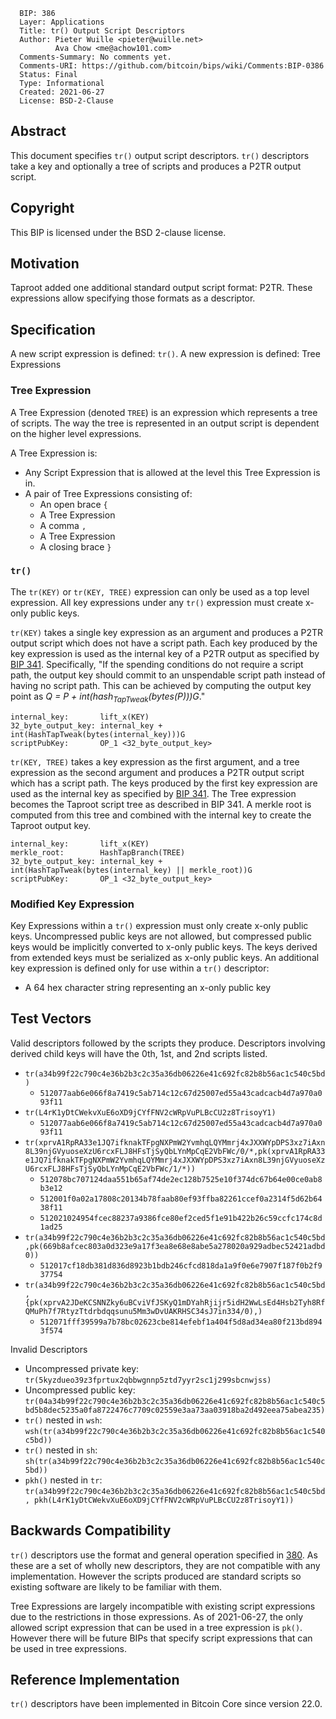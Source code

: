 <pre>
  BIP: 386
  Layer: Applications
  Title: tr() Output Script Descriptors
  Author: Pieter Wuille <pieter@wuille.net>
          Ava Chow <me@achow101.com>
  Comments-Summary: No comments yet.
  Comments-URI: https://github.com/bitcoin/bips/wiki/Comments:BIP-0386
  Status: Final
  Type: Informational
  Created: 2021-06-27
  License: BSD-2-Clause
</pre>

==Abstract==

This document specifies <tt>tr()</tt> output script descriptors.
<tt>tr()</tt> descriptors take a key and optionally a tree of scripts and produces a P2TR output script.

==Copyright==

This BIP is licensed under the BSD 2-clause license.

==Motivation==

Taproot added one additional standard output script format: P2TR.
These expressions allow specifying those formats as a descriptor.

==Specification==

A new script expression is defined: <tt>tr()</tt>.
A new expression is defined: Tree Expressions

===Tree Expression===

A Tree Expression (denoted <tt>TREE</tt>) is an expression which represents a tree of scripts.
The way the tree is represented in an output script is dependent on the higher level expressions.

A Tree Expression is:
* Any Script Expression that is allowed at the level this Tree Expression is in.
* A pair of Tree Expressions consisting of:
** An open brace <tt>{</tt>
** A Tree Expression
** A comma <tt>,</tt>
** A Tree Expression
** A closing brace <tt>}</tt>

===<tt>tr()</tt>===

The <tt>tr(KEY)</tt> or <tt>tr(KEY, TREE)</tt> expression can only be used as a top level expression.
All key expressions under any <tt>tr()</tt> expression must create x-only public keys.

<tt>tr(KEY)</tt> takes a single key expression as an argument and produces a P2TR output script which does not have a script path.
Each key produced by the key expression is used as the internal key of a P2TR output as specified by [[bip-0341.mediawiki#cite_ref-22-0|BIP 341]].
Specifically, "If the spending conditions do not require a script path, the output key should commit to an unspendable script path instead of having no script path.
This can be achieved by computing the output key point as ''Q = P + int(hash<sub>TapTweak</sub>(bytes(P)))G''."

<pre>
internal_key:       lift_x(KEY)
32_byte_output_key: internal_key + int(HashTapTweak(bytes(internal_key)))G
scriptPubKey:       OP_1 <32_byte_output_key>
</pre>

<tt>tr(KEY, TREE)</tt> takes a key expression as the first argument, and a tree expression as the second argument and produces a P2TR output script which has a script path.
The keys produced by the first key expression are used as the internal key as specified by [[bip-0341.mediawiki#Constructing_and_spending_Taproot_outputs|BIP 341]].
The Tree expression becomes the Taproot script tree as described in BIP 341.
A merkle root is computed from this tree and combined with the internal key to create the Taproot output key.

<pre>
internal_key:       lift_x(KEY)
merkle_root:        HashTapBranch(TREE)
32_byte_output_key: internal_key + int(HashTapTweak(bytes(internal_key) || merkle_root))G
scriptPubKey:       OP_1 <32_byte_output_key>
</pre>

===Modified Key Expression===

Key Expressions within a <tt>tr()</tt> expression must only create x-only public keys.
Uncompressed public keys are not allowed, but compressed public keys would be implicitly converted to x-only public keys.
The keys derived from extended keys must be serialized as x-only public keys.
An additional key expression is defined only for use within a <tt>tr()</tt> descriptor:

* A 64 hex character string representing an x-only public key

==Test Vectors==

Valid descriptors followed by the scripts they produce. Descriptors involving derived child keys will have the 0th, 1st, and 2nd scripts listed.

* <tt>tr(a34b99f22c790c4e36b2b3c2c35a36db06226e41c692fc82b8b56ac1c540c5bd)</tt>
** <tt>512077aab6e066f8a7419c5ab714c12c67d25007ed55a43cadcacb4d7a970a093f11</tt>
* <tt>tr(L4rK1yDtCWekvXuE6oXD9jCYfFNV2cWRpVuPLBcCU2z8TrisoyY1)</tt>
** <tt>512077aab6e066f8a7419c5ab714c12c67d25007ed55a43cadcacb4d7a970a093f11</tt>
* <tt>tr(xprvA1RpRA33e1JQ7ifknakTFpgNXPmW2YvmhqLQYMmrj4xJXXWYpDPS3xz7iAxn8L39njGVyuoseXzU6rcxFLJ8HFsTjSyQbLYnMpCqE2VbFWc/0/*,pk(xprvA1RpRA33e1JQ7ifknakTFpgNXPmW2YvmhqLQYMmrj4xJXXWYpDPS3xz7iAxn8L39njGVyuoseXzU6rcxFLJ8HFsTjSyQbLYnMpCqE2VbFWc/1/*))</tt>
** <tt>512078bc707124daa551b65af74de2ec128b7525e10f374dc67b64e00ce0ab8b3e12</tt>
** <tt>512001f0a02a17808c20134b78faab80ef93ffba82261ccef0a2314f5d62b6438f11</tt>
** <tt>512021024954fcec88237a9386fce80ef2ced5f1e91b422b26c59ccfc174c8d1ad25</tt>
* <tt>tr(a34b99f22c790c4e36b2b3c2c35a36db06226e41c692fc82b8b56ac1c540c5bd,pk(669b8afcec803a0d323e9a17f3ea8e68e8abe5a278020a929adbec52421adbd0))</tt>
** <tt>512017cf18db381d836d8923b1bdb246cfcd818da1a9f0e6e7907f187f0b2f937754</tt>
* <tt>tr(a34b99f22c790c4e36b2b3c2c35a36db06226e41c692fc82b8b56ac1c540c5bd,{pk(xprvA2JDeKCSNNZky6uBCviVfJSKyQ1mDYahRjijr5idH2WwLsEd4Hsb2Tyh8RfQMuPh7f7RtyzTtdrbdqqsunu5Mm3wDvUAKRHSC34sJ7in334/0),{{pk(xpub6ERApfZwUNrhLCkDtcHTcxd75RbzS1ed54G1LkBUHQVHQKqhMkhgbmJbZRkrgZw4koxb5JaHWkY4ALHY2grBGRjaDMzQLcgJvLJuZZvRcEL),pk(02df12b7035bdac8e3bab862a3a83d06ea6b17b6753d52edecba9be46f5d09e076)},pk(L4rK1yDtCWekvXuE6oXD9jCYfFNV2cWRpVuPLBcCU2z8TrisoyY1)}})</tt>
** <tt>512071fff39599a7b78bc02623cbe814efebf1a404f5d8ad34ea80f213bd8943f574</tt>

Invalid Descriptors

* Uncompressed private key: <tt>tr(5kyzdueo39z3fprtux2qbbwgnnp5ztd7yyr2sc1j299sbcnwjss)</tt>
* Uncompressed public key: <tt>tr(04a34b99f22c790c4e36b2b3c2c35a36db06226e41c692fc82b8b56ac1c540c5bd5b8dec5235a0fa8722476c7709c02559e3aa73aa03918ba2d492eea75abea235)</tt>
* <tt>tr()</tt> nested in <tt>wsh</tt>: <tt>wsh(tr(a34b99f22c790c4e36b2b3c2c35a36db06226e41c692fc82b8b56ac1c540c5bd))</tt>
* <tt>tr()</tt> nested in <tt>sh</tt>: <tt>sh(tr(a34b99f22c790c4e36b2b3c2c35a36db06226e41c692fc82b8b56ac1c540c5bd))</tt>
* <tt>pkh()</tt> nested in <tt>tr</tt>: <tt>tr(a34b99f22c790c4e36b2b3c2c35a36db06226e41c692fc82b8b56ac1c540c5bd, pkh(L4rK1yDtCWekvXuE6oXD9jCYfFNV2cWRpVuPLBcCU2z8TrisoyY1))</tt>

==Backwards Compatibility==

<tt>tr()</tt> descriptors use the format and general operation specified in [[bip-0380.mediawiki|380]].
As these are a set of wholly new descriptors, they are not compatible with any implementation.
However the scripts produced are standard scripts so existing software are likely to be familiar with them.

Tree Expressions are largely incompatible with existing script expressions due to the restrictions in those expressions.
As of 2021-06-27, the only allowed script expression that can be used in a tree expression is <tt>pk()</tt>.
However there will be future BIPs that specify script expressions that can be used in tree expressions.

==Reference Implementation==

<tt>tr()</tt> descriptors have been implemented in Bitcoin Core since version 22.0.
